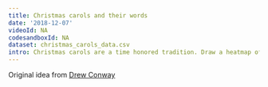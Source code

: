 ```yaml
---
title: Christmas carols and their words
date: '2018-12-07'
videoId: NA
codesandboxId: NA
dataset: christmas_carols_data.csv
intro: Christmas carols are a time honored tradition. Draw a heatmap of their most popular words.
---
```


Original idea from [Drew Conway](https://github.com/drewconway/ZIA/tree/master/R/Very%20Data%20Christmas)
